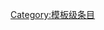 {{catmore1|[[Wikipedia:猫专题|Wikipedia:猫专题]]}}
{{Articles by Quality|topic=猫|project=猫|format=TOC}}
{{emptycat}}

[[Category:模板级条目|Category:模板级条目]]